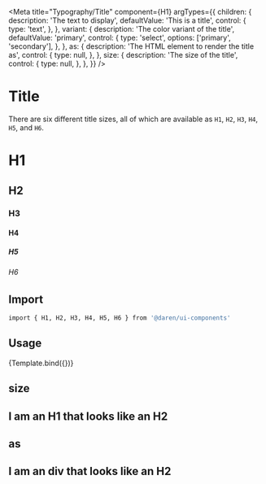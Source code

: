 
<Meta
  title="Typography/Title"
  component={H1}
  argTypes={{
    children: {
      description: 'The text to display',
      defaultValue: 'This is a title',
      control: {
        type: 'text',
      },
    },
    variant: {
      description: 'The color variant of the title',
      defaultValue: 'primary',
      control: {
        type: 'select',
        options: ['primary', 'secondary'],
      },
    },
    as: {
      description: 'The HTML element to render the title as',
      control: {
        type: null,
      },
    },
    size: {
      description: 'The size of the title',
      control: {
        type: null,
      },
    },
  }}
/>


# Title

There are six different title sizes, all of which are available as `H1`, `H2`,
`H3`, `H4`, `H5`, and `H6`.

<Actions packageName="typography" />

<Story name="example">
  <div className="space-y-4 mb-8">
    <H1>H1</H1>
    <H2>H2</H2>
    <H3>H3</H3>
    <H4>H4</H4>
    <H5>H5</H5>
    <H6>H6</H6>
  </div>
</Story>

## Import

```bash
import { H1, H2, H3, H4, H5, H6 } from '@daren/ui-components'
```

## Usage

<Canvas>
  <Story name="usage">{Template.bind({})}</Story>
</Canvas>

<ArgsTable story="usage" />

## size

<Canvas>
  <Story name="size">
    <div className="space-y-4">
      <H2 as="h1">I am an H1 that looks like an H2</H2>
    </div>
  </Story>
</Canvas>

## as

<Canvas>
  <Story name="as">
    <div className="space-y-4">
      <H2 as="div">I am an div that looks like an H2</H2>
    </div>
  </Story>
</Canvas>
